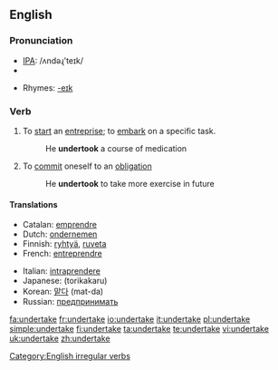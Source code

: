 ==English==

===Pronunciation===
*[[w:IPA|IPA]]: /ʌndəɻ'teɪk/
*{{audio|en-us-undertake.ogg|Audio (US)}}

*Rhymes: [[Rhymes:English:-eɪk|-eɪk]]

===Verb===
{{en-verb|undertakes|undertaking|undertook|undertaken}}

# To [[start]] an [[entreprise]]; to [[embark]] on a specific task.
#:He '''undertook''' a course of medication
# To [[commit]] oneself to an [[obligation]]
#:He '''undertook''' to take more exercise in future

====Translations====
{{trans-top|start}}
*Catalan: [[emprendre]]
*Dutch: [[ondernemen]]
*Finnish: [[ryhtyä]], [[ruveta]]
*French: [[entreprendre]]
{{trans-mid}}
*Italian: [[intraprendere]]
*Japanese: {{JAchar|[[取り掛かる]]}} (torikakaru)
*Korean: [[맡다]] (mat-da)
*Russian: [[предпринимать]]
{{trans-bottom}}

[[Category:English irregular verbs]]

[[fa:undertake]]
[[fr:undertake]]
[[io:undertake]]
[[it:undertake]]
[[pl:undertake]]
[[simple:undertake]]
[[fi:undertake]]
[[ta:undertake]]
[[te:undertake]]
[[vi:undertake]]
[[uk:undertake]]
[[zh:undertake]]
